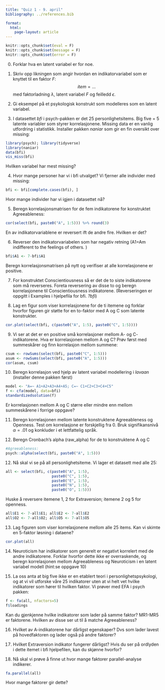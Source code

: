 ```yaml
---
title: "Quiz 1 - 9. april"
bibliography: ../references.bib 

format: 
  html:
    page-layout: article
---
```


```r
knitr::opts_chunk$set(eval = F)
knitr::opts_chunk$set(message = F)
knitr::opts_chunk$set(error = F)

```

0. Forklar hva en latent variabel er for noe. 


1.  Skriv opp likningen som angir hvordan en indikatorvariabel som er knyttet til en faktor $F$:  $$item = \ldots$$ med faktorladning $\lambda$, latent variabel $F$ og feilledd $\epsilon$.

2. Gi eksempel på et psykologisk konstrukt som modelleres som en latent variabel. 

3. I datasettet *bfi* i psych-pakken er det 25 personlighetsitems. Big five  = 5 latente variabler som styrer korrelasjonene. Missing data er en vanlig utfordring i statistikk. Installer pakken *naniar* som gir en fin oversikt over missing:
```r
library(psych); library(tidyverse)
library(naniar)
data(bfi)
vis_miss(bfi)
```
Hvilken variabel har mest missing?


4. Hvor mange personer har vi i bfi utvalget?
Vi fjerner alle individer med missing:

```r
bfi <- bfi[complete.cases(bfi), ]
```

Hvor mange individer har vi igjen i datasettet nå?

5.  Beregn korrelasjonsmatrisen for de fem indikatorene for konstruktet Agreeableness:
```r
cor(select(bfi, paste0("A", 1:5))) %>% round(3)
```
En av indikatorvariablene er reversert ift de andre fire. Hvilken er det?

6. Reverser den indikatorvariabelen som har negativ retning (A1=Am indifferent to the feelings of others. )
```r
bfi$A1 <- 7-bfi$A1
```
Beregn korrelasjonsmatrisen på nytt og verifiser at alle korrelasjonene er positive. 

7. For konstruktet Conscientiousness så er det de to siste indikatorene som må reverseres. Foreta reversering av disse to og beregn korrelasjonene til Conscientiousness indikatorene. (Reverseringen er oppgitt i Examples i hjelpefila for bfi. *?bfi*)

8. Lag en figur som viser korrelasjonene for de ti itemene og forklar hvorfor figuren gir støtte for en to-faktor med A og C som latente konstrukter. 

```r
cor.plot(select(bfi, c(paste0("A", 1:5), paste0("C", 1:5))))
```

9. Vi ser at det er en positive små korrelasjoner mellom A- og C- indikatorene. 
Hva er korrelasjonen mellom A og C?
Prøv først med summeskårer og finn korrelasjon mellom summene:
```r
csum <- rowSums(select(bfi, paste0("C", 1:5)))
asum <- rowSums(select(bfi, paste0("A", 1:5)))
cor(asum, csum)
```

10. Beregn korrelasjon ved hjelp av latent variabel modellering i *lavaan* (installer denne pakken først)
```r
model <- "A=~ A1+A2+A3+A4+A5; C=~ C1+C2+C3+C4+C5"
f <- cfa(model, data=bfi)
standardizedsolution(f)
```
Er korrelasjonen mellom A og C større eller mindre enn mellom summeskårene i forrige oppgave?

11. Beregn korrelasjonen mellom latente konstruktene Agreeableness og Openness. Test om korrelasjone er forskjellig fra 0. Bruk signifikansnivå $\alpha=.01$ og konkluder i et lettfattelig språk. 

11. Beregn Cronbach's alpha (raw_alpha) for de to konstruktene A og C
```r
#Agreeableness:
psych::alpha(select(bfi, paste0("A", 1:5)))
```

12. Nå skal vi se på all personlighetsiteme. Vi lager et datasett med alle 25:

```r
all <- select(bfi, c(paste0("A", 1:5),
                     paste0("C", 1:5),
                     paste0("E", 1:5),
                     paste0("N", 1:5),
                     paste0("O", 1:5)))
```
Huske å reversere itemene 1, 2 for Extraversion; itemene 2 og 5 for openness.
```r
all$E1 <- 7-all$E1; all$E2 <- 7-all$E2
all$O2 <- 7-all$O2; all$O5 <- 7-all$O5
```


13.
Lag figuren som viser korrelasjonene mellom alle 25 items. 
Kan vi skimte en 5-faktor løsning i dataene?
```r
cor.plot(all)
```

14. Neuroticism har indikatorer som generelt er negativt korrelert med de andre indikatorene. 
Forklar hvorfor dette ikke er overraskende, og beregn korrelasjonen mellom Agreeableness og Neuroticism i en latent variabel modell
(hint:se oppgave 10)

15. La oss anta at big five ikke er en etablert teori i personlighetspsykologi, og at vi vil utforske våre 25 indikatorer uten at vi helt vet hvilke indikatorer som hører til hvilken faktor. Vi prøver med EFA i psych pakken:
```r
f <- fa(all, nfactors=5)
f$loadings
```
Kan du gjenkjenne hvilke indikatorer som lader på samme faktor? MR1-MR5 er faktorene. Hvilken av disse ser ut til å matche Agreeableness?

16. Hvilket av A-indikatorene har dårligst egenskaper? Dvs som lader lavest på hovedfaktoren og lader også på andre faktorer?

17. Hvilket Extraversion indikator fungerer dårligst?
Hvis du ser på ordlyden i dette itemet i bfi hjelpefilen, kan du skjønne hvorfor?

18. Nå skal vi prøve å finne ut hvor mange faktorer parallel-analyse indikerer. 
```r
fa.parallel(all)
```
Hvor mange faktorer gir dette?




